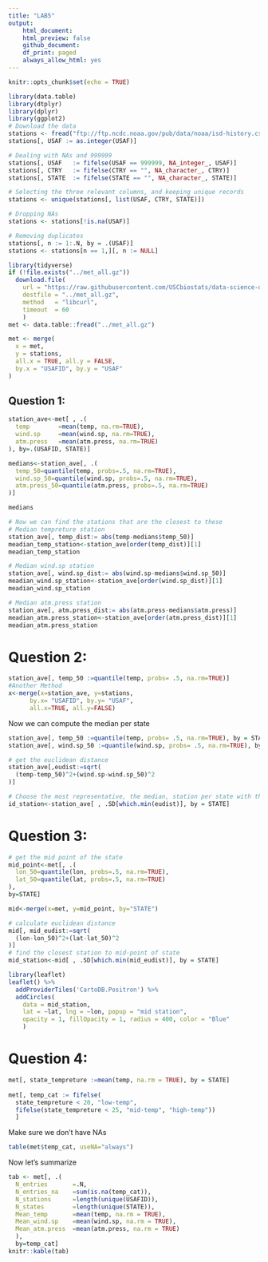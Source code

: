 ```yaml
---
title: "LAB5"
output:
    html_document:
    html_preview: false
    github_document:
    df_print: paged
    always_allow_html: yes
---
```


```r
knitr::opts_chunk$set(echo = TRUE)
```

```r
library(data.table)
library(dtplyr)
library(dplyr)
library(ggplot2)
# Download the data
stations <- fread("ftp://ftp.ncdc.noaa.gov/pub/data/noaa/isd-history.csv")
stations[, USAF := as.integer(USAF)]

# Dealing with NAs and 999999
stations[, USAF   := fifelse(USAF == 999999, NA_integer_, USAF)]
stations[, CTRY   := fifelse(CTRY == "", NA_character_, CTRY)]
stations[, STATE  := fifelse(STATE == "", NA_character_, STATE)]

# Selecting the three relevant columns, and keeping unique records
stations <- unique(stations[, list(USAF, CTRY, STATE)])

# Dropping NAs
stations <- stations[!is.na(USAF)]

# Removing duplicates
stations[, n := 1:.N, by = .(USAF)]
stations <- stations[n == 1,][, n := NULL]
```

```r
library(tidyverse)
if (!file.exists("../met_all.gz"))
  download.file(
    url = "https://raw.githubusercontent.com/USCbiostats/data-science-data/master/02_met/met_all.gz",
    destfile = "../met_all.gz",
    method   = "libcurl",
    timeout  = 60
    )
met <- data.table::fread("../met_all.gz")
```

```r
met <- merge(
  x = met,
  y = stations,
  all.x = TRUE, all.y = FALSE,
  by.x = "USAFID", by.y = "USAF"
)
```
## Question 1:
```r
station_ave<-met[ , .(
  temp        =mean(temp, na.rm=TRUE),
  wind.sp     =mean(wind.sp, na.rm=TRUE),
  atm.press   =mean(atm.press, na.rm=TRUE)
), by=.(USAFID, STATE)]

```

```r
medians<-station_ave[, .(
  temp_50=quantile(temp, probs=.5, na.rm=TRUE),
  wind.sp_50=quantile(wind.sp, probs=.5, na.rm=TRUE),
  atm.press_50=quantile(atm.press, probs=.5, na.rm=TRUE)
)]

medians
```
```r
# Now we can find the stations that are the closest to these
# Median tempreture station
station_ave[, temp_dist:= abs(temp-medians$temp_50)]
meadian_temp_station<-station_ave[order(temp_dist)][1]
meadian_temp_station

# Median wind.sp station
station_ave[, wind.sp_dist:= abs(wind.sp-medians$wind.sp_50)]
meadian_wind.sp_station<-station_ave[order(wind.sp_dist)][1]
meadian_wind.sp_station

# Median atm.press station
station_ave[, atm.press_dist:= abs(atm.press-medians$atm.press)]
meadian_atm.press_station<-station_ave[order(atm.press_dist)][1]
meadian_atm.press_station
```


# Question 2:
```r
station_ave[, temp_50 :=quantile(temp, probs= .5, na.rm=TRUE)]
#Another Method
x<-merge(x=station_ave, y=stations,
      by.x= "USAFID", by.y= "USAF",
      all.x=TRUE, all.y=FALSE)


```
Now we can compute the median per state
```r
station_ave[, temp_50 :=quantile(temp, probs= .5, na.rm=TRUE), by = STATE]
station_ave[, wind.sp_50 :=quantile(wind.sp, probs= .5, na.rm=TRUE), by = STATE]

# get the euclidean distance
station_ave[,eudist:=sqrt(
  (temp-temp_50)^2+(wind.sp-wind.sp_50)^2
)]

# Choose the most representative, the median, station per state with the lowest euclidean distance.
id_station<-station_ave[ , .SD[which.min(eudist)], by = STATE]

```

# Question 3:
```r
# get the mid point of the state
mid_point<-met[, .(
  lon_50=quantile(lon, probs=.5, na.rm=TRUE),
  lat_50=quantile(lat, probs=.5, na.rm=TRUE)
),
by=STATE]

mid<-merge(x=met, y=mid_point, by="STATE")

# calculate euclidean distance
mid[, mid_eudist:=sqrt(
  (lon-lon_50)^2+(lat-lat_50)^2
)]
# find the closest station to mid-point of state
mid_station<-mid[ , .SD[which.min(mid_eudist)], by = STATE]

library(leaflet)
leaflet() %>% 
  addProviderTiles('CartoDB.Positron') %>% 
  addCircles(
    data = mid_station,
    lat = ~lat, lng = ~lon, popup = "mid station",
    opacity = 1, fillOpacity = 1, radius = 400, color = "Blue"
    )

```

# Question 4:
```r
met[, state_tempreture :=mean(temp, na.rm = TRUE), by = STATE]
    
met[, temp_cat := fifelse(
  state_tempreture < 20, "low-temp", 
  fifelse(state_tempreture < 25, "mid-temp", "high-temp"))
  ]


```
Make sure we don't have NAs
```r
table(met$temp_cat, useNA="always")
```
Now let's summarize
```r
tab <- met[, .(
  N_entries       =.N,
  N_entries_na    =sum(is.na(temp_cat)),
  N_stations      =length(unique(USAFID)),
  N_states        =length(unique(STATE)),
  Mean_temp       =mean(temp, na.rm = TRUE),
  Mean_wind.sp    =mean(wind.sp, na.rm = TRUE),
  Mean_atm.press  =mean(atm.press, na.rm = TRUE)
  ),
  by=temp_cat]
knitr::kable(tab)
```


